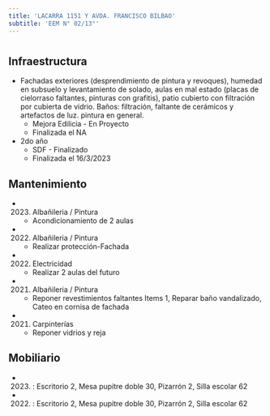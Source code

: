 ```yaml
---
title: 'LACARRA 1151 Y AVDA. FRANCISCO BILBAO'
subtitle: 'EEM N° 02/13°'
---
```


#
## Infraestructura

* Fachadas exteriores (desprendimiento de pintura y revoques), humedad en subsuelo y levantamiento de solado, aulas en mal estado (placas de cielorraso faltantes, pinturas con grafitis), patio cubierto con filtración por cubierta de vidrio. Baños: filtración, faltante de cerámicos y artefactos de luz. pintura en general. 
    + Mejora Edilicia - En Proyecto 
    + Finalizada el NA 


* 2do año 
    + SDF - Finalizado 
    + Finalizada el 16/3/2023 






## Mantenimiento

*  (2023) Albañileria / Pintura 
    + Acondicionamiento de 2 aulas

*  (2022) Albañileria / Pintura 
    + Realizar protección-Fachada

*  (2022) Electricidad 
    + Realizar 2 aulas del futuro

*  (2021) Albañileria / Pintura 
    + Reponer revestimientos faltantes Items 1, Reparar baño vandalizado, Cateo en cornisa de fachada

*  (2021) Carpinterías 
    + Reponer vidrios y reja





## Mobiliario

*  (2023) : Escritorio 2, Mesa pupitre doble 30, Pizarrón 2, Silla escolar 62 

*  (2022) : Escritorio 2, Mesa pupitre doble 30, Pizarrón 2, Silla escolar 62 



